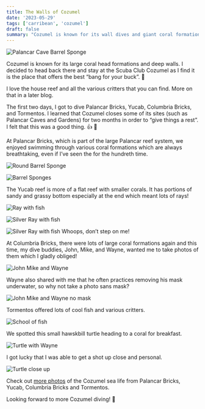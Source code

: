 ```yaml
---
title: The Walls of Cozumel
date: '2023-05-29'
tags: ['carribean', 'cozumel']
draft: false
summary: "Cozumel is known for its wall dives and giant coral formations. Let's dive in!"
---
```


<Image
  src="/static/images/walls-of-cozumel/PalancarCaves_Yucab-12.jpg"
  width={800}
  height={600}
  alt="Palancar Cave Barrel Sponge"
/>

Cozumel is known for its large coral head formations and deep walls. I decided to head back there and stay at the Scuba Club Cozumel as I find it is the place that offers the best “bang for your buck”. 🤑

I love the house reef and all the various critters that you can find. More on that in a later blog.

The first two days, I got to dive Palancar Bricks, Yucab, Columbria Bricks, and Tormentos. I learned that Cozumel closes some of its sites (such as Palancar Caves and Gardens) for two months in order to “give things a rest”. I felt that this was a good thing. 👍 👏

At Palancar Bricks, which is part of the large Palancar reef system, we enjoyed swimming through various coral formations which are always breathtaking, even if I’ve seen the for the hundreth time.

<Image
  src="/static/images/walls-of-cozumel/CZM_MayJune2023_corals.jpg"
  width={800}
  height={600}
  alt="Round Barrel Sponge"
/>

<Image
  src="/static/images/walls-of-cozumel/CZM_MayJune2023_corals-2.jpg"
  width={800}
  height={600}
  alt="Barrel Sponges"
/>

The Yucab reef is more of a flat reef with smaller corals. It has portions of sandy and grassy bottom especially at the end which meant lots of rays!

<Image
  src="/static/images/walls-of-cozumel/RayFish.jpg"
  width={800}
  height={600}
  alt="Ray with fish"
/>

<Image
  src="/static/images/walls-of-cozumel/Tormentos_Ray-2.jpg"
  width={800}
  height={600}
  alt="Silver Ray with fish"
/>

<Image
  src="/static/images/walls-of-cozumel/Tormentos_Ray.jpg"
  width={800}
  height={600}
  alt="Silver Ray with fish"
/>
Whoops, don’t step on me!

At Columbria Bricks, there were lots of large coral formations again and this time, my dive buddies, John, Mike, and Wayne, wanted me to take photos of them which I gladly obliged!

<Image
  src="/static/images/walls-of-cozumel/CZM_MayJune2023_trio.jpg"
  width={800}
  height={600}
  alt="John Mike and Wayne"
/>

Wayne also shared with me that he often practices removing his mask underwater, so why not take a photo sans mask?

<Image
  src="/static/images/walls-of-cozumel/CZM_MayJune2023_trio2.jpg"
  width={800}
  height={600}
  alt="John Mike and Wayne no mask"
/>

Tormentos offered lots of cool fish and various critters.

<Image
  src="/static/images/walls-of-cozumel/Tormentos_SchoolFish.jpg"
  width={800}
  height={600}
  alt="School of fish"
/>

We spotted this small hawskbill turtle heading to a coral for breakfast.

<Image
  src="/static/images/walls-of-cozumel/wayne_turtle.jpg"
  width={800}
  height={600}
  alt="Turtle with Wayne"
/>

I got lucky that I was able to get a shot up close and personal.

<Image
  src="/static/images/walls-of-cozumel/turtle.jpg"
  width={800}
  height={600}
  alt="Turtle close up"
/>

Check out [more photos](https://generosalitton.smugmug.com/Cozumel-PalancarColumbiaBricks/) of the Cozumel sea life from Palancar Bricks, Yucab, Columbria Bricks and Tormentos.

Looking forward to more Cozumel diving! 👀
